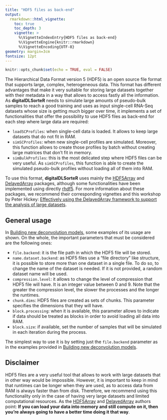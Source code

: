 ```yaml
---
title: "HDF5 files as back-end"
output: 
  rmarkdown::html_vignette:
    toc: true
    toc_depth: 3
    vignette: >
      %\VignetteIndexEntry{HDF5 files as back-end}
      %\VignetteEngine{knitr::rmarkdown}
      %\VignetteEncoding{UTF-8}
geometry: margin=3cm
fontsize: 12pt
---
```


```r
knitr::opts_chunk$set(echo = TRUE, eval = FALSE)
```

The Hierarchical Data Format version 5 (HDF5) is an open source file format that supports large, complex, heterogeneous data. This format has different advantages that make it very suitable for storing large datasets together with their metadata in a way that allows to access fastly all the information. As **digitalDLSorteR** needs to simulate large amounts of pseudo-bulk samples to reach a good training and uses as input single-cell RNA-Seq datasets whose size is getting much bigger over time, it implements a set of functionalities that offer the possibility to use HDF5 files as back-end for each step where large data are required:

* `loadSCProfiles`: when single-cell data is loaded. It allows to keep large datasets that do not fit in RAM.
* `simSCProfiles`: when new single-cell profiles are simulated. Moreover, this function allows to create those profiles by batch without creating large matrices that don't fit in memory.
* `simBulkProfiles`: this is the most delicated step where HDF5 files can be very useful. As `simSCProfiles`, this function is able to create the simulated pseudo-bulk profiles without loading all of them into RAM. 

To use this format, **digitalDLSorteR** uses mainly the [HDF5Array](https://bioconductor.org/packages/release/bioc/html/HDF5Array.html) and [DelayedArray](https://bioconductor.org/packages/release/bioc/html/DelayedArray.html) packages, although some functionalities have been implemented using directly [rhdf5](https://www.bioconductor.org/packages/release/bioc/html/rhdf5.html). For more information about these packages, we recommend their corresponding vignettes and this workshop by Peter Hickey: [Effectively using the DelayedArray framework to support the analysis of large datasets](https://petehaitch.github.io/BioC2020_DelayedArray_workshop/articles/Effectively_using_the_DelayedArray_framework_for_users.html).

## General usage

In [Building new deconvolution models](newModels.html), some examples of its usage are shown. On the whole, the important parameters that must be considered are the following ones:

* `file.backend`: it is the file path in which the HDF5 file will be stored.
* `name.dataset.backend`: as HDF5 files use a "file directory" like structure, it is possible to store more than one dataset in a single file. To do so, to change the name of the dataset is needed. If it is not provided, a random dataset name will be used. 
* `compression.level`: it allows to change the level of compression that HDF5 file will have. It is an integer value between 0 and 9. Note that the greater the compression level, the slower the processes and the longer the runtimes. 
* `chunk.dims`: HDF5 files are created as sets of chunks. This parameter specifies the dimensions that they will have.
* `block.processing`: when it is available, this parameter allows to indicate if data should be treated as blocks in order to avoid loading all data into RAM. 
* `block.size`: if available, set the number of samples that will be simulated in each iteration during the process. 

The simplest way to use it is by setting just the `file.backend` parameter as in the examples provided in [Building new deconvolution models](newModels.html). 

## Disclaimer

HDF5 files are a very useful tool that allows to work with large datasets that in other way would be impossible. However, it is important to keep in mind that runtimes can be longer when they are used, as to access data from RAM is always faster than from disk. Therefore, we recommend using this functionality only in the case of having very large datasets and limited computational resources. As the [HDF5Array](https://bioconductor.org/packages/release/bioc/html/HDF5Array.html) and [DelayedArray](https://bioconductor.org/packages/release/bioc/html/DelayedArray.html) authors point: **If you can load your data into memory and still compute on it, then you’re always going to have a better time doing it that way**.
